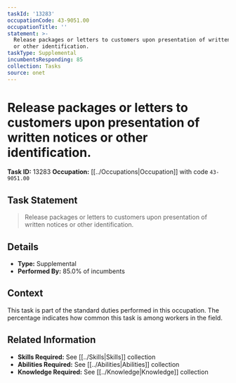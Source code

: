 ```yaml
---
taskId: '13283'
occupationCode: 43-9051.00
occupationTitle: ''
statement: >-
  Release packages or letters to customers upon presentation of written notices
  or other identification.
taskType: Supplemental
incumbentsResponding: 85
collection: Tasks
source: onet
---
```

# Release packages or letters to customers upon presentation of written notices or other identification.

**Task ID:** 13283
**Occupation:** [[../Occupations|Occupation]] with code `43-9051.00`

## Task Statement

> Release packages or letters to customers upon presentation of written notices or other identification.

## Details

- **Type:** Supplemental
- **Performed By:** 85.0% of incumbents

## Context

This task is part of the standard duties performed in this occupation. The percentage indicates how common this task is among workers in the field.

## Related Information

- **Skills Required:** See [[../Skills|Skills]] collection
- **Abilities Required:** See [[../Abilities|Abilities]] collection
- **Knowledge Required:** See [[../Knowledge|Knowledge]] collection
